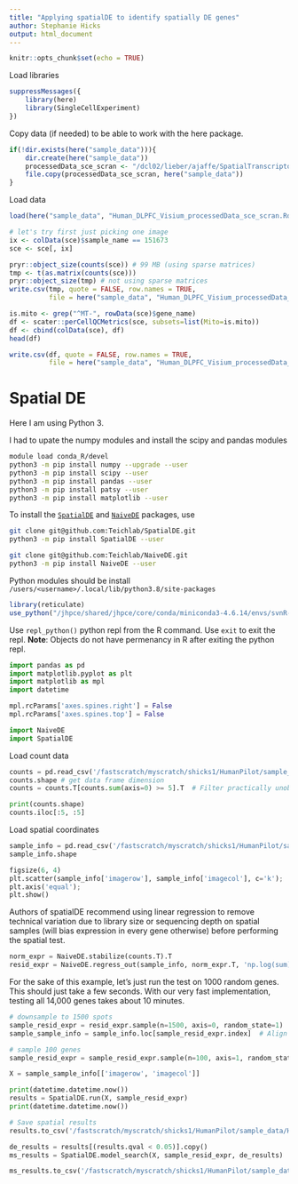 ```yaml
---
title: "Applying spatialDE to identify spatially DE genes"
author: Stephanie Hicks
output: html_document
---
```


```r
knitr::opts_chunk$set(echo = TRUE)
```

Load libraries
```r
suppressMessages({
    library(here)
    library(SingleCellExperiment)
})
```

Copy data (if needed) to be able to work with the here package.
```r
if(!dir.exists(here("sample_data"))){
    dir.create(here("sample_data"))
    processedData_sce_scran <- "/dcl02/lieber/ajaffe/SpatialTranscriptomics/HumanPilot/Analysis/Human_DLPFC_Visium_processedData_sce_scran.Rdata"
    file.copy(processedData_sce_scran, here("sample_data"))
}
```

Load data 
```r
load(here("sample_data", "Human_DLPFC_Visium_processedData_sce_scran.Rdata"))

# let's try first just picking one image
ix <- colData(sce)$sample_name == 151673
sce <- sce[, ix]

pryr::object_size(counts(sce)) # 99 MB (using sparse matrices)
tmp <- t(as.matrix(counts(sce)))
pryr::object_size(tmp) # not using sparse matrices
write.csv(tmp, quote = FALSE, row.names = TRUE,
          file = here("sample_data", "Human_DLPFC_Visium_processedData_sce_scran_counts.csv"))

is.mito <- grep("^MT-", rowData(sce)$gene_name)
df <- scater::perCellQCMetrics(sce, subsets=list(Mito=is.mito))
df <- cbind(colData(sce), df)
head(df)

write.csv(df, quote = FALSE, row.names = TRUE,
          file = here("sample_data", "Human_DLPFC_Visium_processedData_sce_scran_meta.csv"))
```

# Spatial DE 

Here I am using Python 3. 

I had to upate the numpy modules and install the scipy and pandas modules

```bash
module load conda_R/devel
python3 -m pip install numpy --upgrade --user
python3 -m pip install scipy --user
python3 -m pip install pandas --user
python3 -m pip install patsy --user
python3 -m pip install matplotlib --user
```

To install the [`SpatialDE`](https://github.com/Teichlab/SpatialDE) 
and [`NaiveDE`](https://github.com/Teichlab/NaiveDE) packages, use 

```bash
git clone git@github.com:Teichlab/SpatialDE.git
python3 -m pip install SpatialDE --user

git clone git@github.com:Teichlab/NaiveDE.git
python3 -m pip install NaiveDE --user
```

Python modules should be install `/users/<username>/.local/lib/python3.8/site-packages`

```r
library(reticulate)
use_python("/jhpce/shared/jhpce/core/conda/miniconda3-4.6.14/envs/svnR-devel/bin/python3")
```

Use `repl_python()` python repl from the R command. Use `exit` to exit the repl.
**Note**: Objects do not have permenancy in R after exiting the python repl.
```python
import pandas as pd
import matplotlib.pyplot as plt
import matplotlib as mpl
import datetime

mpl.rcParams['axes.spines.right'] = False
mpl.rcParams['axes.spines.top'] = False

import NaiveDE
import SpatialDE
```

Load count data
```python
counts = pd.read_csv('/fastscratch/myscratch/shicks1/HumanPilot/sample_data/Human_DLPFC_Visium_processedData_sce_scran_counts.csv', index_col=0)
counts.shape # get data frame dimension
counts = counts.T[counts.sum(axis=0) >= 5].T  # Filter practically unobserved genes

print(counts.shape)
counts.iloc[:5, :5]
```

Load spatial coordinates
```python
sample_info = pd.read_csv('/fastscratch/myscratch/shicks1/HumanPilot/sample_data/Human_DLPFC_Visium_processedData_sce_scran_meta.csv', index_col=0)
sample_info.shape
```

```python
figsize(6, 4)
plt.scatter(sample_info['imagerow'], sample_info['imagecol'], c='k');
plt.axis('equal');
plt.show()
```

Authors of spatialDE recommend using linear regression to remove technical variation 
due to library size or sequencing depth on spatial samples (will bias expression in 
every gene otherwise) before performing the spatial test.

```python
norm_expr = NaiveDE.stabilize(counts.T).T
resid_expr = NaiveDE.regress_out(sample_info, norm_expr.T, 'np.log(sum)').T
```

For the sake of this example, let's just run the test on 1000 random genes. This should just take a few seconds. With our very fast implementation, testing all 14,000 genes takes about 10 minutes.
```python
# downsample to 1500 spots
sample_resid_expr = resid_expr.sample(n=1500, axis=0, random_state=1)
sample_sample_info = sample_info.loc[sample_resid_expr.index]  # Align sample_info matrix with reduced counts table

# sample 100 genes
sample_resid_expr = sample_resid_expr.sample(n=100, axis=1, random_state=1)

X = sample_sample_info[['imagerow', 'imagecol']]

print(datetime.datetime.now())
results = SpatialDE.run(X, sample_resid_expr)
print(datetime.datetime.now())

# Save spatial results
results.to_csv('/fastscratch/myscratch/shicks1/HumanPilot/sample_data/Human_DLPFC_Visium_processedData_sce_scran_spatialDE_results.csv')

de_results = results[(results.qval < 0.05)].copy()
ms_results = SpatialDE.model_search(X, sample_resid_expr, de_results)

ms_results.to_csv('/fastscratch/myscratch/shicks1/HumanPilot/sample_data/Human_DLPFC_Visium_processedData_sce_scran_spatialDE_MS_results.csv')
```

